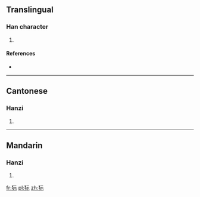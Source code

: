==Translingual==

===Han character===
{{Han char|rn=94|rad=犬|as=05|sn=8|four=4129<sub>1</sub>|canj=大竹一一火 (KHMMF)}}

# {{defn|Han|sort=犬05}}

====References====
* {{Han ref|kx=0708.170|dkj=20321|dj=1121.020|hdz=21338.080|uh=72CB|ud=29387|bh=CD5D|bd=52573}}

----

==Cantonese==

===Hanzi===
{{yue-hanzi|jyut=|y=yi4}}

# {{defn|Cantonese|sort=犬05}}

----

==Mandarin==

===Hanzi===
{{cmn-hanzi|pin=[[ní]] ([[ni2]])|wg=ni<sup>2</sup>}}

# {{defn|Mandarin|sort=犬05}}

[[fr:狋]]
[[pl:狋]]
[[zh:狋]]
